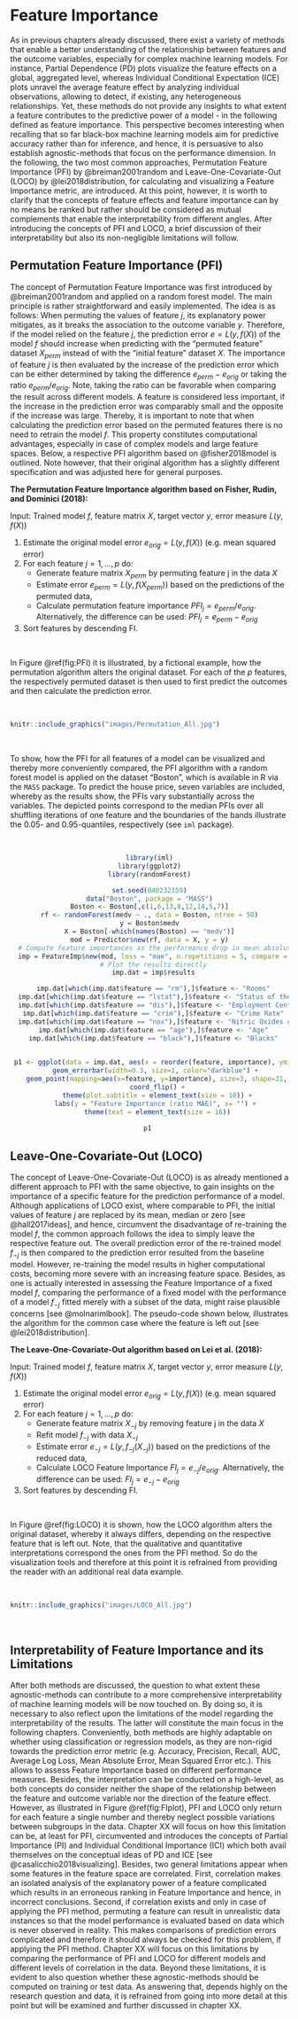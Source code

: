# Feature Importance

As in previous chapters already discussed, there exist a variety of methods that enable a better understanding of the relationship between features and the outcome variables, especially for complex machine learning models. For instance, Partial Dependence (PD) plots visualize the feature effects on a global, aggregated level, whereas Individual Conditional Expectation (ICE) plots unravel the average feature effect by analyzing individual observations, allowing to detect, if existing, any heterogeneous relationships. Yet, these methods do not provide any insights to what extent a feature contributes to the predictive power of a model - in the following defined as feature importance. This perspective becomes interesting when recalling that so far black-box machine learning models aim for predictive accuracy rather than for inference, and hence, it is persuasive to also establish agnostic-methods that focus on the performance dimension. In the following, the two most common approaches, Permutation Feature Importance (PFI) by @breiman2001random and Leave-One-Covariate-Out (LOCO) by @lei2018distribution, for calculating and visualizing a Feature Importance metric, are introduced. At this point, however, it is worth to clarify that the concepts of feature effects and feature importance can by no means be ranked but rather should be considered as mutual complements that enable the interpretability from different angles. After introducing the concepts of PFI and LOCO, a brief discussion of their interpretability but also its non-negligible limitations will follow.

## Permutation Feature Importance (PFI)

The concept of Permutation Feature Importance was first introduced by @breiman2001random and applied on a random forest model. The main principle is rather straightforward and easily implemented. The idea is as follows: When permuting the values of feature $j$, its explanatory power mitigates, as it breaks the association to the outcome variable $y$. Therefore, if the model relied on the feature $j$, the prediction error $e = L(y,f(X))$ of the model $f$ should increase when predicting with the "permuted feature" dataset $X_{perm}$ instead of with the "initial feature" dataset $X$. The importance of feature $j$ is then evaluated by the increase of the prediction error which can be either determined by taking the difference $e_{perm} - e_{orig}$ or taking the ratio $e_{perm}/e_{orig}$. Note, taking the ratio can be favorable when comparing the result across different models. A feature is considered less important, if the increase in the prediction error was comparably small and the opposite if the increase was large. Thereby, it is important to note that when calculating the prediction error based on the permuted features there is no need to retrain the model $f$. This property constitutes computational advantages, especially in case of complex models and large feature spaces. Below, a respective PFI algorithm based on @fisher2018model is outlined. Note however, that their original algorithm has a slightly different specification and was adjusted here for general purposes.

**The Permutation Feature Importance algorithm based on Fisher, Rudin, and Dominici (2018):**

Input: Trained model $f$, feature matrix $X$, target vector $y$, error measure $L(y,f(X))$

1. Estimate the original model error $e_{orig} = L(y,f(X))$ (e.g. mean squared error)
2. For each feature $j = 1,...,p$ do:
    * Generate feature matrix $X_{perm}$ by permuting feature j in the data $X$
    * Estimate error $e_{perm} = L(y,f(X_{perm}))$ based on the predictions of the permuted data,
    * Calculate permutation feature importance $PFI_{j} = e_{perm}/e_{orig}$. Alternatively, the difference can be used: $PFI_{j} = e_{perm} - e_{orig}$
3. Sort features by descending FI.

<br>

In Figure \@ref(fig:PFI) it is illustrated, by a fictional example, how the permutation algorithm alters the original dataset. For each of the $p$ features, the respectively permuted dataset is then used to first predict the outcomes and then calculate the prediction error. 




<br>
```r
knitr::include_graphics("images/Permutation_All.jpg")
```

<br>

To show, how the PFI for all features of a model can be visualized and thereby more conveniently compared, the PFI algorithm with a random forest model is applied on the dataset "Boston", which is available in R via the `MASS` package. To predict the house price, seven variables are included, whereby as the results show, the PFIs vary substantially across the variables. The depicted points correspond to the median PFIs over all shuffling iterations of one feature and the boundaries of the bands illustrate the 0.05- and 0.95-quantiles, respectively (see `iml` package).  

<br>

<center>
```r

library(iml)
library(ggplot2)
library(randomForest)

set.seed(040232359)
data("Boston", package = "MASS")
Boston <- Boston[,c(1,6,13,8,12,14,5,7)]
rf <- randomForest(medv ~ ., data = Boston, ntree = 50)
y = Boston$medv
X = Boston[-which(names(Boston) == "medv")]
mod = Predictor$new(rf, data = X, y = y)
  # Compute feature importances as the performance drop in mean absolute error
  imp = FeatureImp$new(mod, loss = "mae", n.repetitions = 5, compare = "ratio")
  # Plot the results directly
  imp.dat = imp$results

  imp.dat[which(imp.dat$feature == "rm"),]$feature <- "Rooms"
  imp.dat[which(imp.dat$feature == "lstat"),]$feature <- "Status of the Population"
  imp.dat[which(imp.dat$feature == "dis"),]$feature <- "Employment Centers Dist."
  imp.dat[which(imp.dat$feature == "crim"),]$feature <- "Crime Rate"
  imp.dat[which(imp.dat$feature == "nox"),]$feature <- "Nitric Oxides conc."
  imp.dat[which(imp.dat$feature == "age"),]$feature <- "Age"
  imp.dat[which(imp.dat$feature == "black"),]$feature <- "Blacks"

  
 p1 <- ggplot(data = imp.dat, aes(x = reorder(feature, importance), ymin=importance.05, ymax=importance.95)) + 
    geom_errorbar(width=0.3, size=1, color="darkblue") + 
    geom_point(mapping=aes(x=feature, y=importance), size=3, shape=21, fill="white") +
    coord_flip() +
    theme(plot.subtitle = element_text(size = 10)) +
    labs(y = "Feature Importance (ratio MAE)", x= "") + 
    theme(text = element_text(size = 16))
  
p1 
```
</center>

## Leave-One-Covariate-Out (LOCO)

The concept of Leave-One-Covariate-Out (LOCO) is as already mentioned a different approach to PFI with the same objective, to gain insights on the importance of a specific feature for the prediction performance of a model. Although applications of LOCO exist, where comparable to PFI, the initial values of feature $j$ are replaced by its mean, median or zero [see @hall2017ideas], and hence, circumvent the disadvantage of re-training the model $f$, the common approach follows the idea to simply leave the respective feature out. The overall prediction error of the re-trained model $f_{-j}$ is then compared to the prediction error resulted from the baseline model. However, re-training the model results in higher computational costs, becoming more severe with an increasing feature space. Besides, as one is actually interested in assessing the Feature Importance of a fixed model $f$, comparing the performance of a fixed model with the performance of a model $f_{-j}$ fitted merely with a subset of the data, might raise plausible concerns [see @molnarimlbook].
The pseudo-code shown below, illustrates the algorithm for the common case where the feature is left out [see @lei2018distribution].

**The Leave-One-Covariate-Out algorithm based on Lei et al. (2018):**

Input: Trained model $f$, feature matrix $X$, target vector $y$, error measure $L(y,f(X))$

1. Estimate the original model error $e_{orig} = L(y,f(X))$ (e.g. mean squared error)
2. For each feature $j = 1,...,p$ do:
    * Generate feature matrix $X_{-j}$ by removing feature j in the data $X$
    * Refit model $f_{-j}$ with data $X_{-j}$
    * Estimate error $e_{-j} = L(y,f_{-j}(X_{-j}))$ based on the predictions of the reduced data,
    * Calculate LOCO Feature Importance $FI_{j} = e_{-j}/e_{orig}$. Alternatively, the difference can be used: $FI_{j} = e_{-j} - e_{orig}$
3. Sort features by descending FI.


<br>


In Figure \@ref(fig:LOCO) it is shown, how the LOCO algorithm alters the original dataset, whereby it always differs, depending on the respective feature that is left out. Note, that the qualitative and quantitative interpretations correspond the ones from the PFI method. So do the visualization tools and therefore at this point it is refrained from providing the reader with an additional real data example. 

<br>

```r
knitr::include_graphics("images/LOCO_All.jpg")
```

<br>


## Interpretability of Feature Importance and its Limitations


After both methods are discussed, the question to what extent these agnostic-methods can contribute to a more comprehensive interpretability of machine learning models will be now touched on. By doing so, it is necessary to also reflect upon the limitations of the model regarding the interpretability of the results. The latter will constitute the main focus in the following chapters. 
Conveniently, both methods are highly adaptable on whether using classification or regression models, as they are non-rigid towards the prediction error metric (e.g. Accuracy, Precision, Recall, AUC, Average Log Loss, Mean Absolute Error, Mean Squared Error etc.). This allows to assess Feature Importance based on different performance measures. Besides, the interpretation can be conducted on a high-level, as both concepts do consider neither the shape of the relationship between the feature and outcome variable nor the direction of the feature effect. However, as illustrated in Figure \@ref(fig:FIplot), PFI and LOCO only return for each feature a single number and thereby neglect possible variations between subgroups in the data. Chapter XX will focus on how this limitation can be, at least for PFI, circumvented and introduces the concepts of Partial Importance (PI) and Individual Conditional Importance (ICI) which both avail themselves on the conceptual ideas of PD and ICE [see @casalicchio2018visualizing]. Besides, two general limitations appear when some features in the feature space are correlated. First, correlation makes an isolated analysis of the explanatory power of a feature complicated which results in an erroneous ranking in Feature Importance and hence, in incorrect conclusions. Second, if correlation exists and only in case of applying the PFI method, permuting a feature can result in unrealistic data instances so that the model performance is evaluated based on data which is never observed in reality. This makes comparisons of prediction errors complicated and therefore it should always be checked for this problem, if applying the PFI method. Chapter XX will focus on this limitations by comparing the performance of PFI and LOCO for different models and different levels of correlation in the data. Beyond these limitations, it is evident to also question whether these agnostic-methods should be computed on training or test data. As answering that, depends highly on the research question and data, it is refrained from going into more detail at this point but will be examined and further discussed in chapter XX. 







